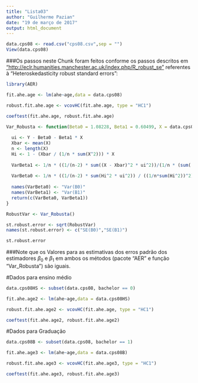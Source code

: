 ```yaml
---
title: "Lista03"
author: "Guilherme Pazian"
date: "19 de março de 2017"
output: html_document
---
```



```r
data.cps08 <- read.csv("cps08.csv",sep = "")
View(data.cps08)
```
  
###Os passos neste Chunk foram feitos conforme os passos descritos em ["http://eclr.humanities.manchester.ac.uk/index.php/R_robust_se"](http://eclr.humanities.manchester.ac.uk/index.php/R_robust_se) referentes à "Heteroskedasticity robust standard errors":
  

```r
library(AER)

fit.ahe.age <- lm(ahe~age,data = data.cps08)

robust.fit.ahe.age <- vcovHC(fit.ahe.age, type = "HC1")

coeftest(fit.ahe.age, robust.fit.ahe.age)

```
  

  
```r
Var_Robusta <- function(Beta0 = 1.08228, Beta1 = 0.60499, X = data.cps08$age , Y = data.cps08$ahe) {
  
  ui <- Y - Beta0 - Beta1 * X
  Xbar <- mean(X)
  n <- length(X)
  Hi <- 1 - (Xbar / (1/n * sum(X^2))) * X
  
  VarBeta1 <- 1/n * ((1/(n-2) * sum((X - Xbar)^2 * ui^2))/(1/n * (sum((X - Xbar)^2)))^2)
  
  VarBeta0 <- 1/n * ((1/(n-2) * sum(Hi^2 * ui^2)) / ((1/n*sum(Hi^2))^2))
  
  names(VarBeta0) <- "Var(B0)"
  names(VarBeta1) <- "Var(B1)"
  return(c(VarBeta0, VarBeta1))
}

RobustVar <- Var_Robusta()

st.robust.error <- sqrt(RobustVar)
names(st.robust.error) <- c("SE(B0)","SE(B1)")

st.robust.error
```


###Note que os Valores para as estimativas dos erros padrão dos estimadores $\beta_0$ e $\beta_1$ em ambos os métodos (pacote "AER" e função "Var_Robusta") são iguais.


#Dados para ensino médio

```r
data.cps08HS <- subset(data.cps08, bachelor == 0)

fit.ahe.age2 <- lm(ahe~age,data = data.cps08HS)

robust.fit.ahe.age2 <- vcovHC(fit.ahe.age, type = "HC1")

coeftest(fit.ahe.age2, robust.fit.ahe.age2)
```



#Dados para Graduação

```r
data.cps08B <- subset(data.cps08, bachelor == 1)

fit.ahe.age3 <- lm(ahe~age,data = data.cps08B)

robust.fit.ahe.age3 <- vcovHC(fit.ahe.age3, type = "HC1")

coeftest(fit.ahe.age3, robust.fit.ahe.age3)
```

